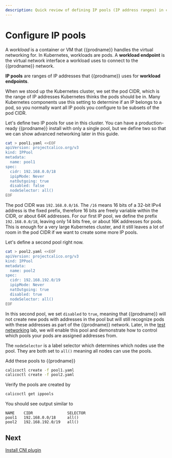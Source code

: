 ```yaml
---
description: Quick review of defining IP pools (IP address ranges) in clusters.
---
```


# Configure IP pools

A _workload_ is a container or VM that {{prodname}} handles the virtual networking for. In Kubernetes, workloads are pods.
A **workload endpoint** is the virtual network interface a workload uses to connect to the {{prodname}} network.

**IP pools** are ranges of IP addresses that {{prodname}} uses for **workload endpoints**.

When we stood up the Kubernetes cluster, we set the pod CIDR, which is the range of IP addresses Kubernetes thinks
the pods should be in. Many Kubernetes components use this setting to determine if an IP belongs to a pod, so you
normally want all IP pools you configure to be subsets of the pod CIDR.

Let's define two IP pools for use in this cluster. You can have a production-ready {{prodname}} install with only a single
pool, but we define two so that we can show advanced networking later in this guide.

```bash
cat > pool1.yaml <<EOF
apiVersion: projectcalico.org/v3
kind: IPPool
metadata:
  name: pool1
spec:
  cidr: 192.168.0.0/18
  ipipMode: Never
  natOutgoing: true
  disabled: false
  nodeSelector: all()
EOF
```

The pod CIDR was `192.168.0.0/16`. The `/16` means 16 bits of a 32-bit IPv4 address is the fixed prefix, therefore
16 bits are freely variable within the CIDR, or about 64K addresses. For our first IP pool, we define the prefix
`192.168.0.0/18`, leaving only 14 bits free, or about 16K addresses for pods. This is enough for a very large
Kubernetes cluster, and it still leaves a lot of room in the pod CIDR if we want to create some more IP pools.

Let's define a second pool right now.

```bash
cat > pool2.yaml <<EOF
apiVersion: projectcalico.org/v3
kind: IPPool
metadata:
  name: pool2
spec:
  cidr: 192.168.192.0/19
  ipipMode: Never
  natOutgoing: true
  disabled: true
  nodeSelector: all()
EOF
```

In this second pool, we set `disabled` to `true`, meaning that {{prodname}} will not create new pods with addresses in the pool
but will still recognize pods with these addresses as part of the {{prodname}} network. Later, in the
[test networking](test-networking.mdx) lab, we will enable this pool and demonstrate how to control which pools your pods are assigned
addresses from.

The `nodeSelector` is a label selector which determines which nodes use the pool. They are both set to `all()` meaning all
nodes can use the pools.

Add these pools to {{prodname}}

```bash
calicoctl create -f pool1.yaml
calicoctl create -f pool2.yaml
```

Verify the pools are created by

```bash
calicoctl get ippools
```

You should see output similar to

```
NAME    CIDR               SELECTOR
pool1   192.168.0.0/18     all()
pool2   192.168.192.0/19   all()
```

## Next

[Install CNI plugin](install-cni-plugin.mdx)
